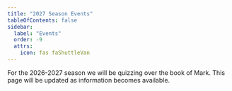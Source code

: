 ```yaml
---
title: "2027 Season Events"
tableOfContents: false
sidebar:
  label: "Events"
  order: -9
  attrs:
    icon: fas faShuttleVan
---
```


For the 2026-2027 season we will be quizzing over the book of Mark. This page will be updated as information becomes available.
